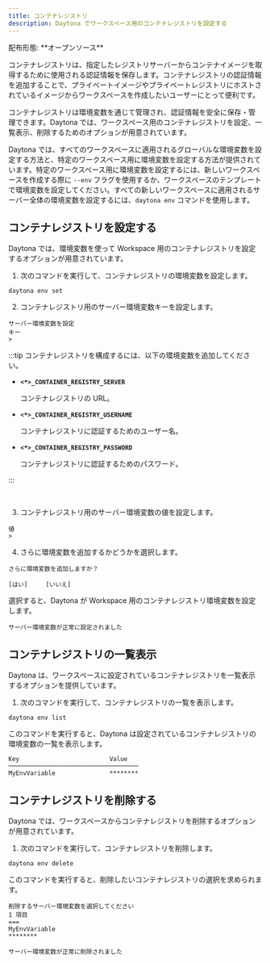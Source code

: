 ```yaml
---
title: コンテナレジストリ
description: Daytona でワークスペース用のコンテナレジストリを設定する
---
```



<Label>
  配布形態: **オープンソース**
</Label>

コンテナレジストリは、指定したレジストリサーバーからコンテナイメージを取得するために使用される認証情報を保存します。コンテナレジストリの認証情報を追加することで、プライベートイメージやプライベートレジストリにホストされているイメージからワークスペースを作成したいユーザーにとって便利です。

コンテナレジストリは環境変数を通じて管理され、認証情報を安全に保存・管理できます。Daytona では、ワークスペース用のコンテナレジストリを設定、一覧表示、削除するためのオプションが用意されています。

Daytona では、すべてのワークスペースに適用されるグローバルな環境変数を設定する方法と、特定のワークスペース用に環境変数を設定する方法が提供されています。特定のワークスペース用に環境変数を設定するには、新しいワークスペースを作成する際に `--env` フラグを使用するか、ワークスペースのテンプレートで環境変数を設定してください。すべての新しいワークスペースに適用されるサーバー全体の環境変数を設定するには、`daytona env` コマンドを使用します。

## コンテナレジストリを設定する

Daytona では、環境変数を使って Workspace 用のコンテナレジストリを設定するオプションが用意されています。

1. 次のコマンドを実行して、コンテナレジストリの環境変数を設定します。

```shell
daytona env set
```

2. コンテナレジストリ用のサーバー環境変数キーを設定します。

```text
サーバー環境変数を設定
キー
>
```

:::tip
コンテナレジストリを構成するには、以下の環境変数を追加してください。

- **`<*>_CONTAINER_REGISTRY_SERVER`**

  コンテナレジストリの URL。

- **`<*>_CONTAINER_REGISTRY_USERNAME`**

  コンテナレジストリに認証するためのユーザー名。

- **`<*>_CONTAINER_REGISTRY_PASSWORD`**

  コンテナレジストリに認証するためのパスワード。

:::

<br />

3. コンテナレジストリ用のサーバー環境変数の値を設定します。

```text
値
>
```

4. さらに環境変数を追加するかどうかを選択します。

```text
さらに環境変数を追加しますか？

[はい]     [いいえ]
```

選択すると、Daytona が Workspace 用のコンテナレジストリ環境変数を設定します。

```text
サーバー環境変数が正常に設定されました
```

## コンテナレジストリの一覧表示

Daytona は、ワークスペースに設定されているコンテナレジストリを一覧表示するオプションを提供しています。

1. 次のコマンドを実行して、コンテナレジストリの一覧を表示します。

```shell
daytona env list
```

このコマンドを実行すると、Daytona は設定されているコンテナレジストリの環境変数の一覧を表示します。

```text
Key                         Value
────────────────────────────────────  
MyEnvVariable               ********
```

## コンテナレジストリを削除する

Daytona では、ワークスペースからコンテナレジストリを削除するオプションが用意されています。

1. 次のコマンドを実行して、コンテナレジストリを削除します。

```shell
daytona env delete
```

このコマンドを実行すると、削除したいコンテナレジストリの選択を求められます。

```text
削除するサーバー環境変数を選択してください
1 項目
===
MyEnvVariable
********
```

```text
サーバー環境変数が正常に削除されました
```
